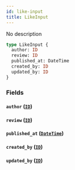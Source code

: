 ```yaml
---
id: like-input
title: LikeInput
---
```


No description

```graphql
type LikeInput {
  author: ID
  review: ID
  published_at: DateTime
  created_by: ID
  updated_by: ID
}
```

### Fields

#### `author` ([`ID`](/v1/scalars/id))

#### `review` ([`ID`](/v1/scalars/id))

#### `published_at` ([`DateTime`](/v1/scalars/date-time))

#### `created_by` ([`ID`](/v1/scalars/id))

#### `updated_by` ([`ID`](/v1/scalars/id))
